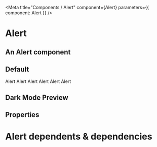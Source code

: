 

<Meta title="Components / Alert" component={Alert} parameters={{ component: Alert }} />

# Alert

## An Alert component

## Default

<Preview>
  <Alert>
  Alert
  </Alert>
</Preview>

<Preview>
    <Alert title='Default'>
      Alert
    </Alert>
</Preview>

<Preview>
    <Alert title="Danger" icon="no-entry-circle" borderRadius fcStyle="danger">
      Alert
    </Alert>
</Preview>

<Preview>
        <Alert borderRadius fcStyle="success" title="Lorem ipsum dolor sit amet, consectetur adipiscing elit. Fusce in nisl ut tortor volutpat eleifend ac eu ante. Proin sit amet purus orci. Fusce porttitor tortor sit amet diam maximus, euismod lobortis felis finibus." icon="check-circle">
      Alert
    </Alert>
</Preview>

<Preview>
        <Alert borderRadius fcStyle="warning" title="Warning" icon="exclamation-circle">
      Alert
    </Alert>
</Preview>

<Preview>
        <Alert borderRadius fcStyle="info" title="Info" icon="question-circle">
      Alert
    </Alert>
</Preview>

## Dark Mode Preview

<AlertDemo />

## Properties

<Props of={Alert} />


# Alert dependents & dependencies
<DependenciesTable titleDependencies='Dependencies' titleDependents='Dependents' of={Alert} />
